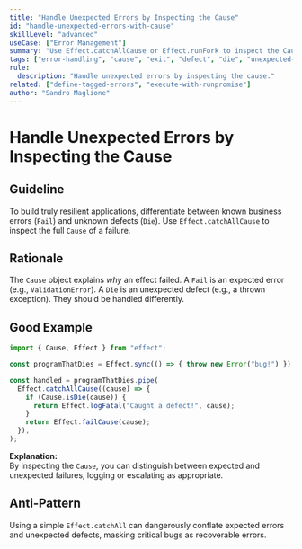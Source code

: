 ```yaml
---
title: "Handle Unexpected Errors by Inspecting the Cause"
id: "handle-unexpected-errors-with-cause"
skillLevel: "advanced"
useCase: ["Error Management"]
summary: "Use Effect.catchAllCause or Effect.runFork to inspect the Cause of a failure, distinguishing between expected errors (Fail) and unexpected defects (Die)."
tags: ["error-handling", "cause", "exit", "defect", "die", "unexpected-error", "runtime"]
rule:
  description: "Handle unexpected errors by inspecting the cause."
related: ["define-tagged-errors", "execute-with-runpromise"]
author: "Sandro Maglione"
---
```


# Handle Unexpected Errors by Inspecting the Cause

## Guideline

To build truly resilient applications, differentiate between known business
errors (`Fail`) and unknown defects (`Die`). Use `Effect.catchAllCause` to
inspect the full `Cause` of a failure.

## Rationale

The `Cause` object explains *why* an effect failed. A `Fail` is an expected
error (e.g., `ValidationError`). A `Die` is an unexpected defect (e.g., a
thrown exception). They should be handled differently.

## Good Example

```typescript
import { Cause, Effect } from "effect";

const programThatDies = Effect.sync(() => { throw new Error("bug!") });

const handled = programThatDies.pipe(
  Effect.catchAllCause((cause) => {
    if (Cause.isDie(cause)) {
      return Effect.logFatal("Caught a defect!", cause);
    }
    return Effect.failCause(cause);
  }),
);
```

**Explanation:**  
By inspecting the `Cause`, you can distinguish between expected and unexpected
failures, logging or escalating as appropriate.

## Anti-Pattern

Using a simple `Effect.catchAll` can dangerously conflate expected errors and
unexpected defects, masking critical bugs as recoverable errors.
